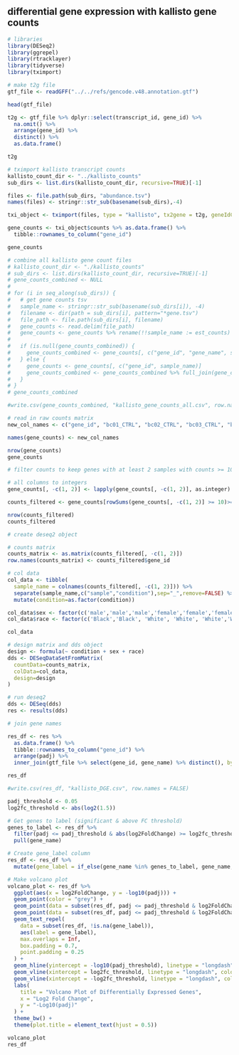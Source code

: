 ## differential gene expression with kallisto gene counts

```r
# libraries
library(DESeq2)
library(ggrepel)
library(rtracklayer)
library(tidyverse)
library(tximport)
```

```r
# make t2g file
gtf_file <- readGFF("../../refs/gencode.v48.annotation.gtf")

head(gtf_file)

t2g <- gtf_file %>% dplyr::select(transcript_id, gene_id) %>% 
  na.omit() %>% 
  arrange(gene_id) %>% 
  distinct() %>% 
  as.data.frame()

t2g
```

```r
# tximport kallisto transcript counts
kallisto_count_dir <- "../kallisto_counts"
sub_dirs <- list.dirs(kallisto_count_dir, recursive=TRUE)[-1]

files <- file.path(sub_dirs, "abundance.tsv")
names(files) <- stringr::str_sub(basename(sub_dirs),-4)

txi_object <- tximport(files, type = "kallisto", tx2gene = t2g, geneIdCol = gene_id, txIdCol = transcript_id)

gene_counts <- txi_object$counts %>% as.data.frame() %>%
  tibble::rownames_to_column("gene_id")

gene_counts
```


```r
# combine all kallisto gene count files
# kallisto_count_dir <- "./kallisto_counts"
# sub_dirs <- list.dirs(kallisto_count_dir, recursive=TRUE)[-1]
# gene_counts_combined <- NULL
# 
# for (i in seq_along(sub_dirs)) {
#   # get gene counts tsv
#   sample_name <- stringr::str_sub(basename(sub_dirs[i]), -4)
#   filename <- dir(path = sub_dirs[i], pattern="*gene.tsv")
#   file_path <- file.path(sub_dirs[i], filename)
#   gene_counts <- read.delim(file_path)
#   gene_counts <- gene_counts %>% rename(!!sample_name := est_counts)
# 
#   if (is.null(gene_counts_combined)) {
#     gene_counts_combined <- gene_counts[, c("gene_id", "gene_name", sample_name)]
#   } else {
#     gene_counts <- gene_counts[, c("gene_id", sample_name)]
#     gene_counts_combined <- gene_counts_combined %>% full_join(gene_counts, by = "gene_id")
#   }
# }
# gene_counts_combined

#write.csv(gene_counts_combined, "kallisto_gene_counts_all.csv", row.names = FALSE)
```

```r
# read in raw counts matrix
new_col_names <- c("gene_id", "bc01_CTRL", "bc02_CTRL", "bc03_CTRL", "bc04_CTRL", "bc09_AD", "bc10_AD", "bc11_AD", "bc12_AD")

names(gene_counts) <- new_col_names

nrow(gene_counts)
gene_counts
```

```r
# filter counts to keep genes with at least 2 samples with counts >= 10

# all columns to integers
gene_counts[, -c(1, 2)] <- lapply(gene_counts[, -c(1, 2)], as.integer)

counts_filtered <- gene_counts[rowSums(gene_counts[, -c(1, 2)] >= 10)>= 2, ]

nrow(counts_filtered)
counts_filtered
```

```r
# create deseq2 object

# counts matrix
counts_matrix <- as.matrix(counts_filtered[, -c(1, 2)])
row.names(counts_matrix) <- counts_filtered$gene_id
```

```r
# col data
col_data <- tibble(
  sample_name = colnames(counts_filtered[, -c(1, 2)])) %>%
  separate(sample_name,c("sample","condition"),sep="_",remove=FALSE) %>%
  mutate(condition=as.factor(condition))

col_data$sex <- factor(c('male','male','male','female','female','female','male','female'))
col_data$race <- factor(c('Black','Black', 'White', 'White', 'White','White','Black','Black'))

col_data
```

```r
# design matrix and dds object
design <- formula(~ condition + sex + race)
dds <- DESeqDataSetFromMatrix(
  countData=counts_matrix,
  colData=col_data,
  design=design
)
```


```r
# run deseq2
dds <- DESeq(dds)
res <- results(dds)
```

```r
# join gene names

res_df <- res %>%
  as.data.frame() %>%
  tibble::rownames_to_column("gene_id") %>%
  arrange(padj) %>%
  inner_join(gtf_file %>% select(gene_id, gene_name) %>% distinct(), by = "gene_id")

res_df

#write.csv(res_df, "kallisto_DGE.csv", row.names = FALSE)
```

```r
padj_threshold <- 0.05
log2fc_threshold <- abs(log2(1.5))

# Get genes to label (significant & above FC threshold)
genes_to_label <- res_df %>%
  filter(padj <= padj_threshold & abs(log2FoldChange) >= log2fc_threshold) %>%
  pull(gene_name)

# Create gene_label column
res_df <- res_df %>%
  mutate(gene_label = if_else(gene_name %in% genes_to_label, gene_name, NA_character_))

# Make volcano plot
volcano_plot <- res_df %>%
  ggplot(aes(x = log2FoldChange, y = -log10(padj))) +
  geom_point(color = "grey") +
  geom_point(data = subset(res_df, padj <= padj_threshold & log2FoldChange >= log2fc_threshold), color = "red") +
  geom_point(data = subset(res_df, padj <= padj_threshold & log2FoldChange <= -log2fc_threshold), color = "blue") +
  geom_text_repel(
    data = subset(res_df, !is.na(gene_label)),
    aes(label = gene_label),
    max.overlaps = Inf,
    box.padding = 0.7,
    point.padding = 0.25
  ) +
  geom_hline(yintercept = -log10(padj_threshold), linetype = "longdash", colour = "grey") +
  geom_vline(xintercept = log2fc_threshold, linetype = "longdash", colour = "red") +
  geom_vline(xintercept = -log2fc_threshold, linetype = "longdash", colour = "blue") +
  labs(
    title = "Volcano Plot of Differentially Expressed Genes",
    x = "Log2 Fold Change",
    y = "-Log10(padj)"
  ) +
  theme_bw() +
  theme(plot.title = element_text(hjust = 0.5))

volcano_plot
res_df
```

